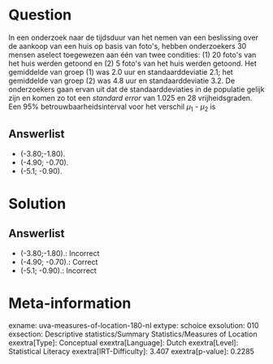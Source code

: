 Question
========

In een onderzoek naar de tijdsduur van het nemen van een beslissing over
de aankoop van een huis op basis van foto\'s, hebben onderzoekers 30
mensen aselect toegewezen aan één van twee condities: (1) 20 foto\'s van
het huis werden getoond en (2) 5 foto\'s van het huis werden getoond.
Het gemiddelde van groep (1) was 2.0 uur en standaarddeviatie 2.1; het
gemiddelde van groep (2) was 4.8 uur en standaarddeviatie 3.2. De
onderzoekers gaan ervan uit dat de standaarddeviaties in de populatie
gelijk zijn en komen zo tot een *standard error* van 1.025 en 28
vrijheidsgraden. Een 95% betrouwbaarheidsinterval voor het verschil *μ*~1~ - *μ*~2~ is

Answerlist
----------

* (-3.80;-1.80).
* (-4.90; -0.70).
* (-5.1; -0.90).

Solution
========

Answerlist
----------

* (-3.80;-1.80).: Incorrect
* (-4.90; -0.70).: Correct
* (-5.1; -0.90).: Incorrect

Meta-information
================
exname: uva-measures-of-location-180-nl
extype: schoice
exsolution: 010
exsection: Descriptive statistics/Summary Statistics/Measures of Location
exextra[Type]: Conceptual
exextra[Language]: Dutch
exextra[Level]: Statistical Literacy
exextra[IRT-Difficulty]: 3.407
exextra[p-value]: 0.2285
